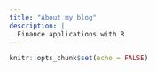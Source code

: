 ```yaml
---
title: "About my blog"
description: |
  Finance applications with R
---
```


```r
knitr::opts_chunk$set(echo = FALSE)
```
